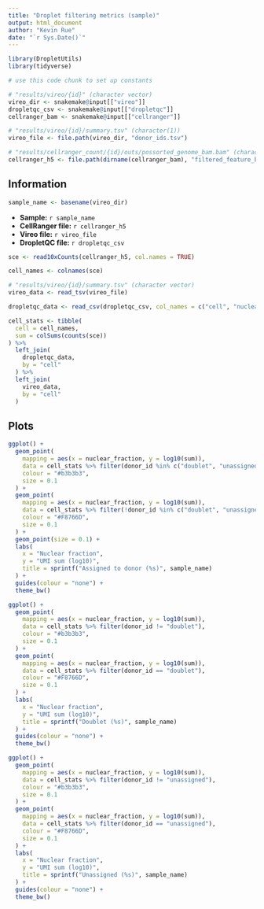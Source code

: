 ```yaml
---
title: "Droplet filtering metrics (sample)"
output: html_document
author: "Kevin Rue"
date: "`r Sys.Date()`"
---
```


```r
library(DropletUtils)
library(tidyverse)
```

```r
# use this code chunk to set up constants
```

```r
# "results/vireo/{id}" (character vector)
vireo_dir <- snakemake@input[["vireo"]]
dropletqc_csv <- snakemake@input[["dropletqc"]]
cellranger_bam <- snakemake@input[["cellranger"]]
```

```r
# "results/vireo/{id}/summary.tsv" (character(1))
vireo_file <- file.path(vireo_dir, "donor_ids.tsv")
```

```r
# "results/cellranger_count/{id}/outs/possorted_genome_bam.bam" (character(1))
cellranger_h5 <- file.path(dirname(cellranger_bam), "filtered_feature_bc_matrix.h5")
```

## Information

```r
sample_name <- basename(vireo_dir)
```

- **Sample:** `r sample_name`
- **CellRanger file:** `r cellranger_h5`
- **Vireo file:** `r vireo_file`
- **DropletQC file:** `r dropletqc_csv`

```r
sce <- read10xCounts(cellranger_h5, col.names = TRUE)
```

```r
cell_names <- colnames(sce)
```

```r
# "results/vireo/{id}/summary.tsv" (character vector)
vireo_data <- read_tsv(vireo_file)
```

```r
dropletqc_data <- read_csv(dropletqc_csv, col_names = c("cell", "nuclear_fraction"), skip = 1)
```

```r
cell_stats <- tibble(
  cell = cell_names,
  sum = colSums(counts(sce))
) %>%
  left_join(
    dropletqc_data,
    by = "cell"
  ) %>%
  left_join(
    vireo_data,
    by = "cell"
  )
```

## Plots

```r
ggplot() +
  geom_point(
    mapping = aes(x = nuclear_fraction, y = log10(sum)),
    data = cell_stats %>% filter(donor_id %in% c("doublet", "unassigned")),
    colour = "#b3b3b3",
    size = 0.1
  ) +
  geom_point(
    mapping = aes(x = nuclear_fraction, y = log10(sum)),
    data = cell_stats %>% filter(!donor_id %in% c("doublet", "unassigned")),
    colour = "#F8766D",
    size = 0.1
  ) +
  geom_point(size = 0.1) +
  labs(
    x = "Nuclear fraction",
    y = "UMI sum (log10)",
    title = sprintf("Assigned to donor (%s)", sample_name)
  ) +
  guides(colour = "none") +
  theme_bw()
```

```r
ggplot() +
  geom_point(
    mapping = aes(x = nuclear_fraction, y = log10(sum)),
    data = cell_stats %>% filter(donor_id != "doublet"),
    colour = "#b3b3b3",
    size = 0.1
  ) +
  geom_point(
    mapping = aes(x = nuclear_fraction, y = log10(sum)),
    data = cell_stats %>% filter(donor_id == "doublet"),
    colour = "#F8766D",
    size = 0.1
  ) +
  labs(
    x = "Nuclear fraction",
    y = "UMI sum (log10)",
    title = sprintf("Doublet (%s)", sample_name)
  ) +
  guides(colour = "none") +
  theme_bw()
```

```r
ggplot() +
  geom_point(
    mapping = aes(x = nuclear_fraction, y = log10(sum)),
    data = cell_stats %>% filter(donor_id != "unassigned"),
    colour = "#b3b3b3",
    size = 0.1
  ) +
  geom_point(
    mapping = aes(x = nuclear_fraction, y = log10(sum)),
    data = cell_stats %>% filter(donor_id == "unassigned"),
    colour = "#F8766D",
    size = 0.1
  ) +
  labs(
    x = "Nuclear fraction",
    y = "UMI sum (log10)",
    title = sprintf("Unassigned (%s)", sample_name)
  ) +
  guides(colour = "none") +
  theme_bw()
```
